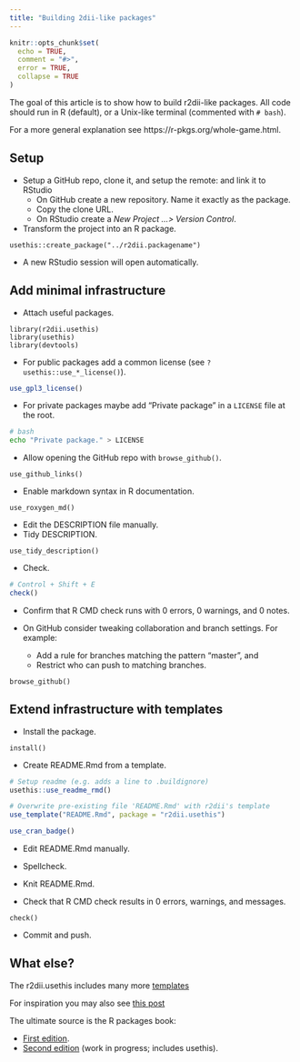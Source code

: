 ```yaml
---
title: "Building 2dii-like packages"
---
```


```r
knitr::opts_chunk$set(
  echo = TRUE,
  comment = "#>",
  error = TRUE,
  collapse = TRUE
)
```

The goal of this article is to show how to build r2dii-like packages. All code should run in R (default), or a Unix-like terminal (commented with `# bash`).

For a more general explanation see https://r-pkgs.org/whole-game.html.

## Setup

* Setup a GitHub repo, clone it, and setup the remote: and link it to RStudio
    * On GitHub create a new repository. Name it exactly as the package.
    * Copy the clone URL.
    * On RStudio create a _New Project ...> Version Control_.

* Transform the project into an R package.

```
usethis::create_package("../r2dii.packagename")
```

* A new RStudio session will open automatically.

## Add minimal infrastructure

* Attach useful packages.

```
library(r2dii.usethis)
library(usethis)
library(devtools)
```

* For public packages add a common license (see `?usethis::use_*_license()`).

```r
use_gpl3_license()
```

* For private packages maybe add "Private package" in a `LICENSE` file at the root.

```bash
# bash
echo "Private package." > LICENSE
```

* Allow opening the GitHub repo with `browse_github()`.

```
use_github_links()
```

* Enable markdown syntax in R documentation.

```
use_roxygen_md()
```

* Edit the DESCRIPTION file manually.
* Tidy DESCRIPTION.

```
use_tidy_description()
```

* Check.

```r
# Control + Shift + E
check()
```

* Confirm that R CMD check runs with 0 errors, 0 warnings, and 0 notes.

* On GitHub consider tweaking collaboration and branch settings. For example:
    
    * Add a rule for branches matching the pattern "master", and
    * Restrict who can push to matching branches.

```
browse_github()
```

## Extend infrastructure with templates

  * Install the package.

```
install()
```

* Create README.Rmd from a template.

```r
# Setup readme (e.g. adds a line to .buildignore)
usethis::use_readme_rmd()

# Overwrite pre-existing file 'README.Rmd' with r2dii's template
use_template("README.Rmd", package = "r2dii.usethis")

use_cran_badge()
```

* Edit README.Rmd manually.

* Spellcheck.

* Knit README.Rmd.

* Check that R CMD check results in 0 errors, warnings, and messages.

```
check()
```

* Commit and push.

## What else?

The r2dii.usethis includes many more [templates](https://github.com/2DegreesInvesting/r2dii.usethis/tree/master/inst/templates)

For inspiration you may also see [this post](https://fgeo.netlify.com/2018/03/28/2018-03-28-building-infrastructure-for-r-packages-with-usethis/)

The ultimate source is the R packages book:

* [First edition](http://r-pkgs.had.co.nz/).
* [Second edition](https://r-pkgs.org/) (work in progress; includes usethis).
